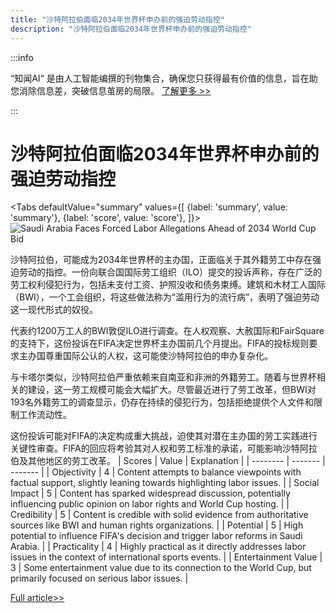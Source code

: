 ```yaml
---
title: "沙特阿拉伯面临2034年世界杯申办前的强迫劳动指控"
description: "沙特阿拉伯面临2034年世界杯申办前的强迫劳动指控"
---
```



:::info

“知闻AI“ 是由人工智能编撰的刊物集合，确保您只获得最有价值的信息，旨在助您消除信息差，突破信息茧房的局限。  [了解更多 >>](/zh-Hans/docs/guides)

:::

# 沙特阿拉伯面临2034年世界杯申办前的强迫劳动指控


<Tabs
	defaultValue="summary"
	values={[
	{label: 'summary', value: 'summary'},
	{label: 'score', value: 'score'},
]}>
<TabItem value="summary">
<img
  src="https://image.informedainews.com/2024/06/Soc-usO-1717722952-0.jpg"
  alt="Saudi Arabia Faces Forced Labor Allegations Ahead of 2034 World Cup Bid"
/>



沙特阿拉伯，可能成为2034年世界杯的主办国，正面临关于其外籍劳工中存在强迫劳动的指控。一份向联合国国际劳工组织（ILO）提交的投诉声称，存在广泛的劳工权利侵犯行为，包括未支付工资、护照没收和债务束缚。建筑和木材工人国际（BWI），一个工会组织，将这些做法称为“滥用行为的流行病”，表明了强迫劳动这一现代形式的奴役。

代表约1200万工人的BWI敦促ILO进行调查。在人权观察、大赦国际和FairSquare的支持下，这份投诉在FIFA决定世界杯主办国前几个月提出。FIFA的投标规则要求主办国尊重国际公认的人权，这可能使沙特阿拉伯的申办复杂化。

与卡塔尔类似，沙特阿拉伯严重依赖来自南亚和非洲的外籍劳工。随着与世界杯相关的建设，这一劳工规模可能会大幅扩大。尽管最近进行了劳工改革，但BWI对193名外籍劳工的调查显示，仍存在持续的侵犯行为，包括拒绝提供个人文件和限制工作流动性。

这份投诉可能对FIFA的决定构成重大挑战，迫使其对潜在主办国的劳工实践进行关键性审查。FIFA的回应将考验其对人权和劳工标准的承诺，可能影响沙特阿拉伯及其他地区的劳工改革。
</TabItem>
<TabItem value="score">
	| Scores     | Value   | Explanation |
	| -------- | ------- | ------- |
	| Objectivity  | 4    | Content attempts to balance viewpoints with factual support, slightly leaning towards highlighting labor issues.    |
	| Social Impact | 5     | Content has sparked widespread discussion, potentially influencing public opinion on labor rights and World Cup hosting.    |
	| Credibility    | 5    | Content is credible with solid evidence from authoritative sources like BWI and human rights organizations.    |
	| Potential    | 5    | High potential to influence FIFA's decision and trigger labor reforms in Saudi Arabia.    |
	| Practicality    | 4    | Highly practical as it directly addresses labor issues in the context of international sports events.    |
	| Entertainment Value    | 3    | Some entertainment value due to its connection to the World Cup, but primarily focused on serious labor issues.    |
</TabItem>
</Tabs>

[Full article>>](https://www.theguardian.com/global-development/article/2024/jun/05/saudi-arabia-trade-union-forced-labour-migrants-complaint-ilo-fifa-2034-world-cup)
